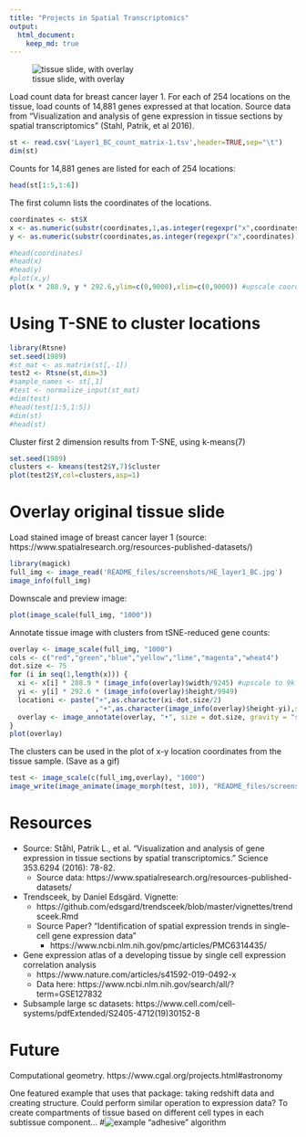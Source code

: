 ```yaml
---
title: "Projects in Spatial Transcriptomics"
output: 
  html_document:
    keep_md: true
---
```


![tissue slide, with overlay](README_files/screenshots/bc1.gif)

Load count data for breast cancer layer 1. For each of 254 locations on the tissue, load counts of 14,881 genes expressed at that location.  Source data from "Visualization and analysis of gene expression in tissue sections by spatial transcriptomics" (Stahl, Patrik, et al 2016). 

```r
st <- read.csv('Layer1_BC_count_matrix-1.tsv',header=TRUE,sep="\t")
dim(st)
```

Counts for 14,881 genes are listed for each of 254 locations:
```r
head(st[1:5,1:6])
```

The first column lists the coordinates of the locations. 
```r
coordinates <- st$X
x <- as.numeric(substr(coordinates,1,as.integer(regexpr("x",coordinates))-1))
y <- as.numeric(substr(coordinates,as.integer(regexpr("x",coordinates))+1,nchar(as.character(coordinates))))

#head(coordinates)
#head(x)
#head(y)
#plot(x,y)
plot(x * 288.9, y * 292.6,ylim=c(0,9000),xlim=c(0,9000)) #upscale coordinates (or can resize image down to 33x35)
```


# Using T-SNE to cluster locations
```r
library(Rtsne)
set.seed(1989)
#st_mat <- as.matrix(st[,-1])
test2 <- Rtsne(st,dim=3)
#sample_names <- st[,1]
#test <- normalize_input(st_mat)
#dim(test)
#head(test[1:5,1:5])
#dim(st)
#head(st)
```

Cluster first 2 dimension results from T-SNE, using k-means(7)
```r
set.seed(1989)
clusters <- kmeans(test2$Y,7)$cluster
plot(test2$Y,col=clusters,asp=1)
```

# Overlay original tissue slide
Load stained image of breast cancer layer 1 (source: https://www.spatialresearch.org/resources-published-datasets/)
```r
library(magick)
full_img <- image_read('README_files/screenshots/HE_layer1_BC.jpg')
image_info(full_img)
```

Downscale and preview image:
```r
plot(image_scale(full_img, "1000"))
```

Annotate tissue image with clusters from tSNE-reduced gene counts:
```r
overlay <- image_scale(full_img, "1000")
cols <- c("red","green","blue","yellow","lime","magenta","wheat4")
dot.size <- 75
for (i in seq(1,length(x))) {
  xi <- x[i] * 288.9 * (image_info(overlay)$width/9245) #upscale to 9k x 9k, then downscale to 1k x 1k
  yi <- y[i] * 292.6 * (image_info(overlay)$height/9949)
  locationi <- paste("+",as.character(xi-dot.size/2)
                     ,"+",as.character(image_info(overlay)$height-yi),sep="")
  overlay <- image_annotate(overlay, "•", size = dot.size, gravity = "southwest", color = cols[clusters[i]], location=locationi)
}
plot(overlay)
```

The clusters can be used in the plot of x-y location coordinates from the tissue sample. (Save as a gif)
```r
test <- image_scale(c(full_img,overlay), "1000")
image_write(image_animate(image_morph(test, 10)), "README_files/screenshots/bc1.gif")
```

# Resources
* Source: Ståhl, Patrik L., et al. "Visualization and analysis of gene expression in tissue sections by spatial transcriptomics." Science 353.6294 (2016): 78-82.
  * Source data: https://www.spatialresearch.org/resources-published-datasets/

* Trendsceek, by Daniel Edsgärd. Vignette: 
  * https://github.com/edsgard/trendsceek/blob/master/vignettes/trendsceek.Rmd
  * Source Paper? "Identification of spatial expression trends in single-cell gene expression data"
    * https://www.ncbi.nlm.nih.gov/pmc/articles/PMC6314435/
    
* Gene expression atlas of a developing tissue by single cell expression correlation analysis
  * https://www.nature.com/articles/s41592-019-0492-x
  * Data here: https://www.ncbi.nlm.nih.gov/search/all/?term=GSE127832

* Subsample large sc datasets: https://www.cell.com/cell-systems/pdfExtended/S2405-4712(19)30152-8





# Future
Computational geometry. 
https://www.cgal.org/projects.html#astronomy

One featured example that uses that package: taking redshift data and creating structure. Could perform similar operation to expression data? To create compartments of tissue based on different cell types in each subtissue component...
#![example "adhesive" algorithm](README_files/screenshots/example.computational.geometry.png)




